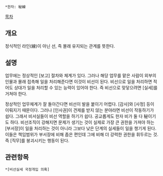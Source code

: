  *한자: 秘線

[[목차]]
== 개요 ==
정식적인 라인(線)이 아닌 선, 즉 몰래 유지되는 관계를 뜻한다.

== 설명 ==
업무에는 정상적인 [보고] 절차와 체계가 있다. 그러나 해당 업무를 맡은 사람이 외부의 인물과 몰래 접촉해 일을 처리해준다면 이것이 비선이 된다. 비선으로 일을 처리하면 적어도 상대가 일을 처리할 수 있는 능력이 있어야 한다. 즉 비선으로 맞닿으려면 [실세]를 거쳐야 한다.

정상적인 업무체계가 잘 돌아간다면 비선이 발을 붙이기 어렵다. [감사]와 [사정] 등이 이뤄지기 때문이다. 그러나 [인사권]이 견제를 받지 않는 분야라면 비선이 작동하기가 쉽다. 그래서 비서실들이 비선 역할을 하기가 쉽다. 공교롭게도 한자 비가 둘 다 秘이기도 하다. 비선조직이 강해지면 문제가 생기는 것이 실제로 가장 큰 권한을 가져야 하는 [부서장]이 일을 처리하는 것이 아니라 그보다 낮은 단계의 실세들이 일을 챙기게 된다. 이들은 책임범위가 부서장에 비해 좁은 편인데 그에 비해 더 강력한 권한을 휘두르는 것. 즉 [직무]를 붕괴시키는 행동이 된다.


== 관련항목 ==
 *[비선실세 국정개입 의혹]
